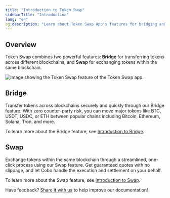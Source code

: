 ```yaml
---
title: "Introduction to Token Swap"
sidebarTitle: "Introduction"
lang: "en"
og:description: "Learn about Token Swap App's features for bridging and swapping digital assets."
---
```


## Overview

Token Swap combines two powerful features: **Bridge** for transferring tokens across different blockchains, and **Swap** for exchanging tokens within the same blockchain.

<img src="/en/images/portal-apps/bridge/bridge.png" className="screenshot_full_screen" alt="Image showing the Token Swap feature of the Token Swap app." />

## Bridge
Transfer tokens across blockchains securely and quickly through our Bridge feature. With zero counter-party risk, you can move major tokens like BTC, USDT, USDC, or ETH between popular chains including Bitcoin, Ethereum, Solana, Tron, and more.

To learn more about the Bridge feature, see [Introduction to Bridge](/en/apps/token-swap/bridge/introduction).

## Swap
Exchange tokens within the same blockchain through a streamlined, one-click process using our Swap feature. Get guaranteed quotes with no slippage, and let Cobo handle the execution and settlement on your behalf.

To learn more about the Swap feature, see [Introduction to Swap](/en/apps/token-swap/swap/introduction).




<Tip>Have feedback? [Share it with us](https://forms.zohopublic.com/cobo/form/DocumentFeedbackForm/formperma/QvLOhxJv1_JMsJ-1dleZ8Itb_7rzN-LtgvsDdxosoVI?referrername=manuals) to help improve our documentation!</Tip>
